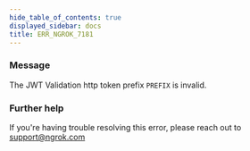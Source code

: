 ```yaml
---
hide_table_of_contents: true
displayed_sidebar: docs
title: ERR_NGROK_7181
---
```


### Message

The JWT Validation http token prefix `PREFIX` is invalid.

### Further help

If you're having trouble resolving this error, please reach out to [support@ngrok.com](mailto:support@ngrok.com?subject=Help%20with%20ERR_NGROK_7181)
